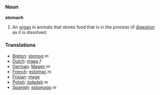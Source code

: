 === Noun ===

'''stomach'''

#An [[organ]] in animals that stores food that is in the process of [[digestion]] as it is dissolved.

=== Translations ===
*[[Breton]]: [[stomog]] ''m''
*[[Dutch]]: [[maag]] ''f''
*[[German]]: [[Magen]] ''m''
*[[French]]: [[estomac]] ''m''
*[[Frisian]]: [[mage]]
*[[Polish]]: [[żołądek]] ''m''
*[[Spanish]]: [[estomago]] ''m''